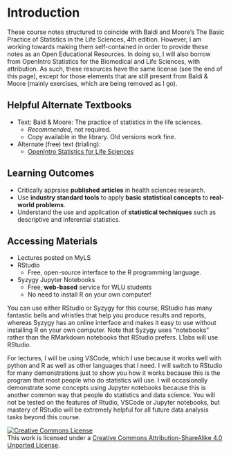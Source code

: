 # Introduction {.unnumbered}

These course notes structured to coincide with Baldi and Moore's The Basic Practice of Statistics in the Life Sciences, 4th edition. However, I am working towards making them self-contained in order to provide these notes as an Open Educational Resources. In doing so, I will also borrow from OpenIntro Statistics for the Biomedical and Life Sciences, with attribution. As such, these resources have the same license (see the end of this page), except for those elements that are still present from Baldi & Moore (mainly exercises, which are being removed as I go).


## Helpful Alternate Textbooks

- Text: Bald \& Moore: The practice of statistics in the life sciences.
    - *Recommended*, not required.
    - Copy available in the library. Old versions work fine.\lspace
- Alternate (free) text (trialing):
    - [OpenIntro Statistics for Life Sciences](https://www.openintro.org/book/biostat/)


## Learning Outcomes

- Critically appraise **published articles** in health sciences research.\lspace
- Use **industry standard tools** to apply **basic statistical concepts** to **real-world problems**.\lspace
- Understand the use and application of **statistical techniques** such as descriptive and inferential statistics.

## Accessing Materials

- Lectures posted on MyLS\lspace
- RStudio
    - Free, open-source interface to the R programming language.\lspace
- Syzygy Jupyter Notebooks
    - Free, **web-based** service for WLU students
    - No need to install R on your own computer!

You can use either RStudio or Syzygy for this course, RStudio has many fantastic bells and whistles that help you produce results and reports, whereas Syzygy has an online interface and makes it easy to use without installing R on your own computer. Note that Syzygy uses "notebooks" rather than the RMarkdown notebooks that RStudio prefers. L1abs will use RStudio.

For lectures, I will be using VSCode, which I use because it works well with python and R as well as other languages that I need. I will switch to RStudio for many demonstrations just to show you how it works because this is the program that most people who do statistics will use. I will occasionally demonstrate some concepts using Jupyter notebooks because this is another common way that people do statistics and data science. You will not be tested on the features of Rtudio, VSCode or Jupyter notebooks, but mastery of RStudio will be extremely helpful for all future data analysis tasks beyond this course.


<a rel="license" href="http://creativecommons.org/licenses/by-sa/4.0/"><img alt="Creative Commons License" style="border-width:0" src="https://i.creativecommons.org/l/by-sa/4.0/88x31.png" /></a><br />This work is licensed under a <a rel="license" href="http://creativecommons.org/licenses/by-sa/4.0/">Creative Commons Attribution-ShareAlike 4.0 Unported License</a>.
